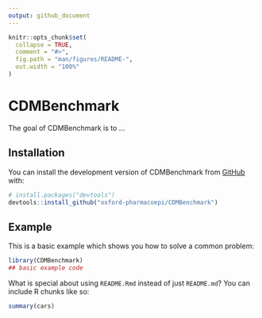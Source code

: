 ---
output: github_document
---

<!-- README.md is generated from README.Rmd. Please edit that file -->

```{r, include = FALSE}
knitr::opts_chunk$set(
  collapse = TRUE,
  comment = "#>",
  fig.path = "man/figures/README-",
  out.width = "100%"
)
```

# CDMBenchmark

<!-- badges: start -->
<!-- badges: end -->

The goal of CDMBenchmark is to ...

## Installation

You can install the development version of CDMBenchmark from [GitHub](https://github.com/) with:

``` r
# install.packages("devtools")
devtools::install_github("oxford-pharmacoepi/CDMBenchmark")
```

## Example

This is a basic example which shows you how to solve a common problem:

```{r example}
library(CDMBenchmark)
## basic example code
```

What is special about using `README.Rmd` instead of just `README.md`? You can include R chunks like so:

```{r cars}
summary(cars)
```

